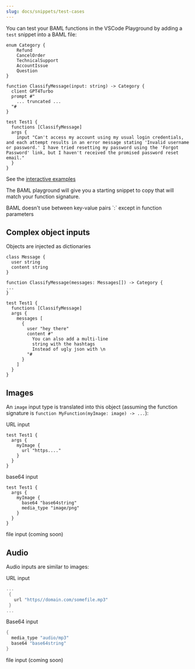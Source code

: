 ```yaml
---
slug: docs/snippets/test-cases
---
```


You can test your BAML functions in the VSCode Playground by adding a `test` snippet into a BAML file:

```baml
enum Category {
    Refund
    CancelOrder
    TechnicalSupport
    AccountIssue
    Question
}

function ClassifyMessage(input: string) -> Category {
  client GPT4Turbo
  prompt #"
    ... truncated ...
  "#
}

test Test1 {
  functions [ClassifyMessage]
  args {
    input "Can't access my account using my usual login credentials, and each attempt results in an error message stating 'Invalid username or password.' I have tried resetting my password using the 'Forgot Password' link, but I haven't received the promised password reset email."
  }
}
```
See the [interactive examples](https://promptfiddle.com)

The BAML playground will give you a starting snippet to copy that will match your function signature.

<Warning>
BAML doesn't use between key-value pairs `:` except in function parameters
</Warning>

## Complex object inputs

Objects are injected as dictionaries
```baml
class Message {
  user string
  content string
}

function ClassifyMessage(messages: Messages[]) -> Category {
...
}

test Test1 {
  functions [ClassifyMessage]
  args {
    messages [
      {
        user "hey there"
        content #"
          You can also add a multi-line
          string with the hashtags
          Instead of ugly json with \n
        "#
      }
    ]
  }
}
```

## Images
An `image` input type is translated into this object (assuming the function signature is `function MyFunction(myImage: image) -> ...`):

URL input
```baml
test Test1 {
  args {
    myImage {
      url "https...."
    }
  }
}
```
base64 input
```baml
test Test1 {
  args {
    myImage {
      base64 "base64string"
      media_type "image/png"
    }
  }
}
```
file input (coming soon)


## Audio
Audio inputs are similar to images:

URL input
```rust
...
 {
   url "https//domain.com/somefile.mp3"
 }
...
```
Base64 input
```rust
{
  media_type "audio/mp3"
  base64 "base64string"
}
```
file input (coming soon)